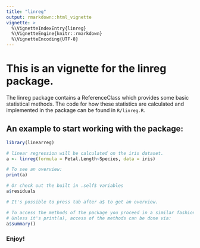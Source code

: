 ```yaml
---
title: "linreg"
output: rmarkdown::html_vignette
vignette: >
  %\VignetteIndexEntry{linreg}
  %\VignetteEngine{knitr::rmarkdown}
  %\VignetteEncoding{UTF-8}
---
```


# This is an vignette for the linreg package. 

The linreg package contains a ReferenceClass which provides some basic statistical
methods. The code for how these statistics are calculated and implemented in the 
package can be found in `R/linreg.R`.


## An example to start working with the package:
```r
library(linearreg)

# linear regression will be calculated on the iris dataset.
a <- linreg(formula = Petal.Length~Species, data = iris)

# To see an overview:
print(a)

# Or check out the built in .self$ variables
a$residuals

# It's possible to press tab after a$ to get an overview.

# To access the methods of the package you proceed in a similar fashion.
# Unless it's print(a), access of the methods can be done via:
a$summary()

```

### Enjoy!
